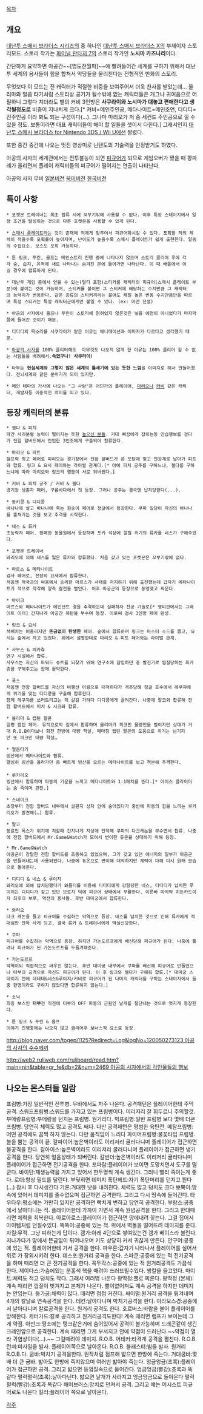[[목차]]

== 개요 ==
[[대난투 스매시 브라더스 시리즈]]의 중 하나인 [[대난투 스매시 브라더스 X]]의 부제이자 스토리모드. 스토리 작가는 [[파이널 판타지 7]]의 스토리 작가인 '''노시마 카즈나리'''이다.

간단하게 요약하면 아공간~~[명도잔월파]~~에 빨려들어간 세계를 구하기 위해서 대난투 세계의 용사들이 힘을 합쳐서 악당들을 물리친다는 전형적인 만화의 스토리. 

무엇보다 이 모드는 전 캐릭터가 적절한 비중을 보여주어서 더욱 찬사를 받았는데... 올리마와 얼음 타기처럼 스토리상 공기가 될수밖에 없는 캐릭터들은 개그나 귀여움으로 어필하니 그렇다 치더라도 별의 커비 3인방은 '''사쿠라이와 노시마가 대놓고 편애한다고 생각될정도로''' 비중이 지나치게 크다.[* 커비=메인주인공, 메타나이트=메인조연, 디디디=진주인공 이라 봐도 되는 구성이다(...). 그나마 마리오가 저 중 세컨드 주인공으로 낄 수 있을 정도. 보통이라면 대표 캐릭터들이 해야 할 일들을 셋이서 다한다.] 그래서인지 [[대난투 스매시 브라더스 for Nintendo 3DS / Wii U]]에선 짤렸다.

또한 중간 중간에 나오는 멋진 영상미로 닌텐도의 기술력을 인정받기도 하였다.

아공의 사자의 세계관에서는 전투불능이 되면 [[피규어]]가 되므로 게임오버가 됐을 때 팡파레가 울리면서 플레이 캐릭터들의 피규어가 떨어지는 연출이 나타난다.

아공의 사자 무비
[http://www.nicovideo.jp/watch/sm2342495 일본버전]
[http://blog.naver.com/tails2_nes?Redirect=Log&logNo=40079527207 북미버전]
[http://m.youtube.com/watch?v=8BbCCwsPnM4 한국버전]

== 특이 사항 ==
 * 포켓몬 트레이너는 최초 합류 시에 꼬부기밖에 사용할 수 없다. 이후 특정 스테이지에서 일정 조건을 달성하는 것으로 다른 포켓몬을 사용할 수 있게 된다.

 * [[스매시 플레이트]]라는 것이 존재해 적에게 맞추어서 피규어화시킬 수 있다. 포획할 적의 체력이 적을수록 포획률이 높아지며, 난이도가 높을수록 스매시 플레이트가 쉽게 출현한다. 일종의 수집요소. 보스도 포획 가능하다.

 * 툰 링크, 푸린, 울프는 메인스트리 진행 중에 나타나지 않으며 스토리 클리어 후에 각각 숲, 습지, 유적에 새로 나타나는 숨겨진 문에 들어가면 나타난다. 이 때 배틀에서 이길 경우에 합류하게 된다.

 * 대난투 게임 중에서 얻을 수 있는(멀티 포함)스티커를 캐릭터의 피규어(스매시 플레이트 부분)에 붙이는 것이 가능하며, 스티커를 붙이면 그 스티커에 해당하는 수치만큼 그 캐릭터의 능력치가 변동한다. 같은 종류의 스티커끼리는 붙여도 제일 높은 변동 수치만큼만을 따르며 특정 스티커는 특정 캐릭터군에게만 붙일 수 있다. (ex: 어떤 전설) 

 * 아공의 사자에서 울프나 푸린이 스토리에 얽혀있지 않은것은 넣을 예정이 아니었다가 마지막쯤에 들어간 것이기 때문. 

 * 디디디의 목소리를 사쿠라이가 맡은 이유는 애니메이션과 이미지가 다르다고 생각했기 때문. 

 * [[아공의 사자]]를 100% 클리어해도  아무것도 나오지 않게 한 이유는 100% 클리어 할 수 없는 사람들을 배려해서.'''속였구나! 사쿠라이!''' 

 * 타부는 '''현실세계와 그렇지 않은 세계의 틈새기에 있는 듯한 느낌'''을 이미지로 해서 만들어졌다. 전뇌세계와 같은 분위기가 되어 있지만.

 * 메인 테마의 가사에 나오는 "그 사람"은 어딘가의 플레이어, [[마리오]]나 [[커비]] 같은 캐릭터, 개발자등 이중적인 의미를 띠고 있다. 

== 등장 캐릭터의 분류 ==
 * 젤다 & 피치
 약간 사리분별 능력이 떨어지는 듯한 [[높으신 분들]]. 거대 뻐끔에게 잡히는등 안습행보를 걷다가 전함 할버드에서 진입한 3인조에게 구출되어 합류한다.

 * 마리오 & 피트
 점프력 최고 페어로 마리오는 경기장에서 전함 할버드가 쏜 포탄에 맞고 천공계로 날아가 피트와 합류. 링크 & 요시 페어와는 라이벌 관계다.[* 아예 피치 공주를 구하느냐, 젤다를 구하느냐에 따라 마리오와 링크의 행동이 서로 뒤바뀐다.]

 * 커비 & 피치 공주 / 커비 & 젤다
 경기장 생존자 페어, 구름바다에서 첫 등장. 그러나 공주는 결국엔 납치당한다(...).

 * 동키콩 & 디디콩
 바나나에 살고 바나나에 죽는 원숭이 페어로 정글에서 등장한다. 쿠파 일당이 자신의 바나나를 훔쳐가는 것을 보고 추격을 시작한다.

 * 네스 & 류카
 초능력자 페어. 황폐한 동물원에서 등장하며 포키 석상에 깔릴 위기의 류카를 네스가 구해주었다.

 * 포켓몬 트레이너
 와리오에 의해 네스를 잃은 류카와 합류했다. 처음 갖고 있는 포켓몬은 꼬부기밖에 없다.

 * 마르스 & 메타나이트
 검사 페어로, 전장의 요새에서 합류한다.
 처음엔 적국과의 싸움에서 승리한 마르스가 사태를 저지하기 위해 출전했는데 갑자기 메타나이트가 적으로 착각해 양측 칼전을 벌인다. 이후 아공군의 등장으로 동맹맺고 싸운다.

 * 아이크
 마르스와 메타나이트가 에인션트 경을 추격하는데 실패하자 천공 기술로[* 영미판에서는 그레이트 이터] 간지나게 아공간 폭탄을 부수며 등장. 이로써 검사 3인방 페어 완성.

 * 링크 & 요시
 색배치는 어울리지만 '''뜬금없이 탄생한''' 페어. 숲에서 합류하며 링크는 마스터 소드를 뽑고, 요시는 숲에서 자고 있었다. 위에서 설명한데로 마리오 & 피트 페어와는 라이벌 관계.

 * 사무스 & 피카츄
 연구 시설에서 합류.
 사무스는 자신의 파워드 슈트를 되찾기 위해 연구소에 잠입하던 중 발전기로 찜질당하는 피카츄를 구해주고는 함께 활약한다.

 * 폭스
 처음엔 전함 할버드를 자신의 비행선 아윙으로 대적하다가 격추당해 정글 호수에서 레쿠쟈에게 위기를 맞는 디디콩을 구출해 합류한다.
 함께 레쿠쟈를 쓰러트리고는 제 갈길 가려다 디디콩에게 끌려간다. 나중에 팔코와 합류해 전함 할버드에서 피치 & 시크와 합류.

 * 올리마 & 캡틴 팔콘
 일명 캡틴 페어. 유적으로의 길에서 합류하며 올리마가 피크민 물량전을 벌이지만 상대가 거대 R.O.B이다보니 회전 한방에 대량 학살, 때마침 캡틴 팔콘의 도움으로 위기는 넘기지만 또 피크민 대량 학살…

 * 얼음타기
 빙산에서 메타나이트와 합류.
 열심히 빙산을 올라가던 중 빠르게 빙산을 오르는 메타나이트를 보고 격분해 추격한다.
 
 * 루카리오
 빙산에서 합류하며 파동의 기운을 느끼고 메타나이트와 1:1매치를 뜬다.[* 아이스 클라이머는 숨 죽이며 관전.]

 * 스네이크
 초장부터 전함 할버드 내부에서 골판지 상자 안에 숨어있다가 중반에 파동의 힘을 느끼는 루카리오가 발견해(…) 합류.

 * 팔코
 동료인 폭스가 위기에 처할때 간지나게 지상에 안착해 쿠파의 다크캐논을 부수면서 합류. 나중에 전함 할버드에서 Mr.Game&Watch가 모여서 변이한 듀온을 상대하기 위해 등장.

 * Mr.Game&Watch
 아공군이 강탈한 전함 할버드를 조종하고 있었으며, 그가 갖고 있던 에너지의 일부가 아공군을 만들어내는데 사용되었다. 나중에 듀온으로 변이해 대적하지만 체력이 다해 다시 원래 모습으로 돌아온다.

 * 디디디 & 네스 & 루이지
 와리오에 의해 납치당했다가 와들디를 이용해 디디디에게 강탈당한 네스, 디디디가 납치한 루이지는 디디디가 갖고 있던 브로치 덕에 피규어 상태에서 부활한다. 이른바 마지막 히든카드이자 최후의 보루, 역전의 용사들. 후반 대미궁에서 합류한다.

 * 와리오
 다크 캐논을 들고 피규어를 수집하는 악역으로 등장. 네스를 납치한 것으로 인해 류카에게 적대심만 잔뜩 사게 되고, 결국 류카 & 트레이너에게 떡실신당한다.

 * 쿠파
 피규어를 수집하는 악역으로 등장. 하지만 가논도르프에게 배신당해 피규어가 된다. 나중에 풀려나 피규어가 된 가논도르프를 두들겨패준다.

 * 가논도르프
 악역이되 직접적으로 싸우진 않는다. 후반 대미궁 내부에서 쿠파를 배신해 피규어로 만들었으나 터부의 공격으로 자신도 피규어가 된다. 이 후 링크와 젤다가 구해줘 합류.[* 대미궁 스테이지 전에 데데데&네스&루이지/커비로 피규어가 된 나머지 캐릭터를 구하는 스테이지에서 둘중 한명이라도 구하지 않았다면 합류하지 않는다.]

 * 소닉
 최종 보스인 '''터부'''전 직전에 터부의 OFF 파동의 근원인 날개를 절단내는 것으로 멋지게 등장한다.

 * 툰 링크 & 푸린 & 울프
 이야기 진행중에는 나오지 않고 클리어후 보너스적 요소로 등장.

[[http://blog.naver.com/togepi1125?Redirect=Log&logNo=120050273123 아공의 사자의 수수께끼]]

[[http://web2.ruliweb.com/ruliboard/read.htm?main=nin&table=gr_fe&db=2&num=2469 아공의 사자에서의 각인물들의 행보]]

== 나오는 몬스터들 일람 ==
프림병:가장 일반적인 전투병. 무비에서도 자주 나온다. 공격패턴은 플레이어한테 주먹공격.
스워드프림병:스워드를 가지고 있는 프림병이다. 이리저리 잘 휘두르니 주의할것.
부메랑프림병:부메랑을 던지는 프림병. 원거리다.
빅프림병:일반 프림병 보다 몇배 더큰 프림병. 당연히 체력도 많고 공격도 쌔다. 다만 공격패턴은 평범한 육탄전.
메탈프림병:어떤 공격에도 꿈쩍 하지 않는다. 다만 움직임이 느리다
파이어프림병:불꽃타입 프림병. 불을 뿜는 공격이 끝.
갈파이어:높은벽이라도 이리저리 굴러다니며 플레이어가 접근하면 불공격을 한다.
갈아이스:높은벽이라도 이리저리 굴러다니며 플레이어가 접근하면 냉기공격을 한다. 당연히 얼음상태가 되버린다.
갈썬더:높은벽이라도 이리저리 굴러다니며 플레이어가 접근하면 전기공격을 한다.
포파람:플레이어가 보이면 도망치면서 도구를 떨군다.
바이탄:재생능력을 가지고 있어서 한두명씩 계속 생긴다. 그러니 빨리 죽이는게 좋다.
로더:항상 필드를 달린다. 부딪히면 데미지
폭탄헤드:자기 폭탄머리를 던지고 튄다(...) 잠시 후 다시생긴다
기론:거대한 낫을 내려친다. 체력도 많고 덩치도 크다
뽀뽁이:땅속에 있어서 데미지를 줄수없으며 접근하면 공격한다. 그리고 다시 땅속에 들어간다.
타우타우:평소에는 가만히 있지만 공격하면 빡치게 변하고 당연히 공격한다.
부랑스:공중에서 날아다니는 적. 플레이어한테 가까이 가면서 계속 원념공격을 한다. 그리고 한대때리면 체력을 회복한다.
아로아로스:플레이어가 접근하면 땅에내려 꽂는다. 그걸 집어서 아이템처럼 던질수있다.
뚝뚝이:공중에 있는 적. 위에서 벽돌을 떨어뜨려 데미지를 준다.
자킬:무적. 그냥 피하는게 답이다.
갬가:아래 4단으로 쌓여있는건 갬가 베이스라 불린다. 지나가다가 땅에서 뜬금없이 튀어나오며 키도 상당히 커서 귀찮게 만든다.
안구어:공중에 있는 적. 플레이어한테 가서 공격을 한다.
파우론:갑자기 나타나서 플레이어를 실어서 위로 가 장외시키려 한다.
데스포:원거리 공격을 한다.
스파쿤:공중에 있는 적 전기공격을 하며 때리면 더 큰 전기공격을 한다.
꼭두각스:공중에 있는 적 원거리공격도 가끔식 한다.
제이다스:가슴에있는 분홍색 핵을 때려야 쓰러뜨릴수있다. 쌍칼을 들고있다.
마이트:체력도 적고 덩치도 작다. 그래서 여러명 나온다
왕딱정:뿔로 찌른다.
왕딱정 (본체):계속 때리면 껍질이 벗겨지고 본체가 나온다. 뿔이없어져도 계속 공격을 하지만 데미지는 안입는다.
둥가공:체력이 많다. 때리면 점점 커진다.
싸이멀:원거리 공격을 튕겨내며 4개의 칼날로 연속공격을 한다.
테킨:날아다니며 박치기공격을 한다.
아라모스경:공중에서 날아다니며 칼로공격을 한다. 원거리 공격도 한다.
호르버스:바람을 불어 플레이어를 방해한다.
캐터가드:칼로 공격하고 원거리공격도한다! 계속 때리면 램프가 보이는데 그게 약점.
아만크:평소에는 탱크같은거에 숨어있어서 공격이 불가능하며 드래곤같이 생긴 크레인암으로 공격한다. 계속 때리면 그게 부서지고 안에 약점이 드러난다.~~약점이 열라 귀염상이다(...).~~ 그걸때려야 데미지.
R.O.B. 어태커:타격계 공격을 펼친다.
R.O.B. 런쳐:미사일을 발사. 플레이어쪽으로 날아온다.
R.O.B. 블래스터:빔을 발사. 원거리 R.O.B.다.
굼바:박치기 공격을한다. 원작처럼 점프해 밟으면 한방에 죽는다.
거대굼바:몇배 더 큰 굼바. 밟아도 한방에 죽지않으며 여러번 밟아야 죽는다.
엉금엉금(초록):플레이어가 접근하면 공격. 그리고 밟으면 등껍질속으로 들어간다.
엉금엉금(빨강):초록과 똑같다
펄럭펄럭(초록):날아다닌다. 밟으면 날개가 사라지고 엉금엉금으로 돌아온다
펄럭펄럭(빨강):초록과 똑같다
해머브러스:망치로 던져서 공격. 그리고 얘는 어시스트 피규어로도 나온다
킬러:플레이어 쪽으로 날아온다.

[[각주]]
